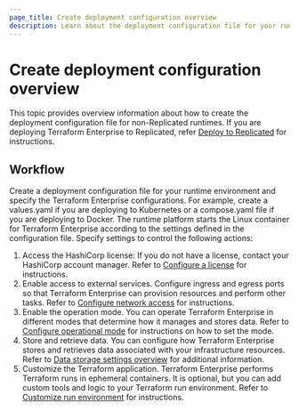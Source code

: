 ```yaml
---
page_title: Create deployment configuration overview
description: Learn about the deployment configuration file for your runtime environment 
---
```


# Create deployment configuration overview

This topic provides overview information about how to create the deployment configuration file for non-Replicated runtimes. If you are deploying Terraform Enterprise to Replicated, refer [Deploy to Replicated](//terraform/enterprise/deploy/replicated) for instructions.

## Workflow

Create a deployment configuration file for your runtime environment and specify the Terraform Enterprise configurations. For example, create a values.yaml if you are deploying to Kubernetes or a compose.yaml file if you are deploying to Docker. The runtime platform starts the Linux container for Terraform Enterprise according to the settings defined in the configuration file. Specify settings to control the following actions:

1. Access the HashiCorp license: If you do not have a license, contact your HashiCorp account manager. Refer to [Configure a license](/terraform/enterprise/deploy/configuration/configure-license) for instructions.
1. Enable access to external services. Configure ingress and egress ports so that Terraform Enterprise can provision resources and perform other tasks. Refer to [Configure network access](/terraform/enterprise/deploy/configure/network) for instructions.
1. Enable the operation mode. You can operate Terraform Enterprise in different modes that determine how it manages and stores data. Refer to [Configure operational mode](/terraform/enterprise/deploy/configuration/configure-mode) for instructions on how to set the mode.
1. Store and retrieve data. You can configure how Terraform Enterprise stores and retrieves data associated with your infrastructure resources. Refer to [Data storage settings overview](/terraform/enterprise/deploy/configuration/storage/) for additional information.
1. Customize the Terraform application. Terraform Enterprise performs Terraform runs in ephemeral containers. It is optional, but you can add custom tools and logic to your Terraform run environment. Refer to [Customize run environment](/terraform/enterprise/deploy/custom-image) for instructions.  
